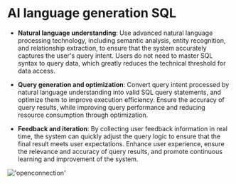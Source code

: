# AI language generation SQL

- **Natural language understanding**: Use advanced natural language processing technology, including semantic analysis, entity recognition, and relationship extraction, to ensure that the system accurately captures the user's query intent.
Users do not need to master SQL syntax to query data, which greatly reduces the technical threshold for data access.

- **Query generation and optimization**: Convert query intent processed by natural language understanding into valid SQL query statements, and optimize them to improve execution efficiency.
Ensure the accuracy of query results, while improving query performance and reducing resource consumption through optimization.

- **Feedback and iteration**: By collecting user feedback information in real time, the system can quickly adjust the query logic to ensure that the final result meets user expectations.
Enhance user experience, ensure the relevance and accuracy of query results, and promote continuous learning and improvement of the system.

!['openconnection'](/image/AI-image/text2sql.gif)
